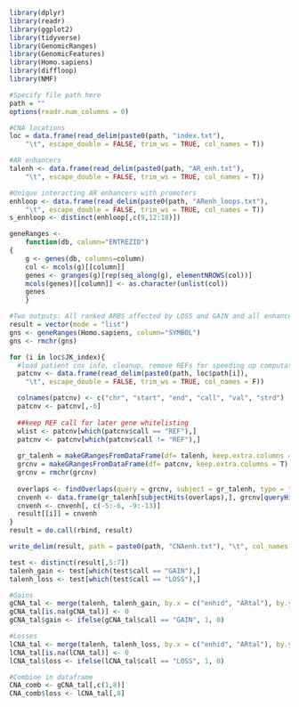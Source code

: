 ```r
library(dplyr)
library(readr)
library(ggplot2)
library(tidyverse)
library(GenomicRanges)
library(GenomicFeatures)
library(Homo.sapiens)
library(diffloop)
library(NMF)

#Specify file path here
path = ""
options(readr.num_columns = 0)

#CNA locations
loc = data.frame(read_delim(paste0(path, "index.txt"), 
    "\t", escape_double = FALSE, trim_ws = TRUE, col_names = T))

#AR enhancers
talenh <- data.frame(read_delim(paste0(path, "AR_enh.txt"), 
    "\t", escape_double = FALSE, trim_ws = TRUE, col_names = T))

#Unique interacting AR enhancers with promoters
enhloop <- data.frame(read_delim(paste0(path, "ARenh_loops.txt"), 
    "\t", escape_double = FALSE, trim_ws = TRUE, col_names = T))
s_enhloop <- distinct(enhloop[,c(9,12:18)])
``` 

```r
geneRanges <- 
    function(db, column="ENTREZID")
{
    g <- genes(db, columns=column)
    col <- mcols(g)[[column]]
    genes <- granges(g)[rep(seq_along(g), elementNROWS(col))]
    mcols(genes)[[column]] <- as.character(unlist(col))
    genes
    }
```

```r
#Two outputs: All ranked ARBS affected by LOSS and GAIN and all enhancers looping to promoter genes
result = vector(mode = "list")
gns <- geneRanges(Homo.sapiens, column="SYMBOL")
gns <- rmchr(gns)

for (i in loc$JK_index){
  #load patient cnv info, cleanup, remove REFs for speeding up computations 
  patcnv <- data.frame(read_delim(paste0(path, loc$path[i]), 
    "\t", escape_double = FALSE, trim_ws = TRUE, col_names = F))

  colnames(patcnv) <- c("chr", "start", "end", "call", "val", "strd")
  patcnv <- patcnv[,-6]
  
  ##keep REF call for later gene whitelisting
  wlist <- patcnv[which(patcnv$call == "REF"),]
  patcnv <- patcnv[which(patcnv$call != "REF"),]
  
  gr_talenh = makeGRangesFromDataFrame(df= talenh, keep.extra.columns = T)
  grcnv = makeGRangesFromDataFrame(df= patcnv, keep.extra.columns = T)
  grcnv = rmchr(grcnv)
  
  overlaps <- findOverlaps(query = grcnv, subject = gr_talenh, type = "any")
  cnvenh <- data.frame(gr_talenh[subjectHits(overlaps),], grcnv[queryHits(overlaps),])
  cnvenh <- cnvenh[, c(-5:-6, -9:-13)]
  result[[i]] = cnvenh
}
result = do.call(rbind, result)

write_delim(result, path = paste0(path, "CNAenh.txt"), "\t", col_names = T) 
```

```r
test <- distinct(result[,5:7])
talenh_gain <- test[which(test$call == "GAIN"),]
talenh_loss <- test[which(test$call == "LOSS"),]

#Gains
gCNA_tal <- merge(talenh, talenh_gain, by.x = c("enhid", "ARtal"), by.y = c("enhid", "ARtal"), all = TRUE)
gCNA_tal[is.na(gCNA_tal)] <- 0
gCNA_tal$gain <- ifelse(gCNA_tal$call == "GAIN", 1, 0)

#Losses
lCNA_tal <- merge(talenh, talenh_loss, by.x = c("enhid", "ARtal"), by.y = c("enhid", "ARtal"), all = TRUE)
lCNA_tal[is.na(lCNA_tal)] <- 0
lCNA_tal$loss <- ifelse(lCNA_tal$call == "LOSS", 1, 0)

#Combine in dataframe
CNA_comb <- gCNA_tal[,c(1,8)]
CNA_comb$loss <- lCNA_tal[,8]
```
